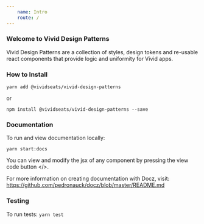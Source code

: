 ```yaml
---
    name: Intro
    route: /
---
```



### Welcome to Vivid Design Patterns

Vivid Design Patterns are a collection of styles, design tokens and re-usable react components that provide logic and uniformity for Vivid apps.

### How to Install
`yarn add @vividseats/vivid-design-patterns`

or

`npm install @vividseats/vivid-design-patterns --save`

### Documentation
To run and view documentation locally:

`yarn start:docs`

You can view and modify the jsx of any component by pressing the view code button </>.

For more information on creating documentation with Docz, visit: https://github.com/pedronauck/docz/blob/master/README.md

### Testing
To run tests:
`yarn test`
